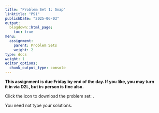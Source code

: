 ```yaml
---
title: "Problem Set 1: Snap"
linktitle: "PS1"
publishDate: "2025-06-03"
output:
  blogdown::html_page:
    toc: true
menu:
  assignment:
    parent: Problem Sets
    weight: 2
type: docs
weight: 1
editor_options:
  chunk_output_type: console
--- 
```



:::fyi
**This assignment is due Friday by end of the day. If you like, you may turn it in via D2L, but in-person is fine also.**

Click the icon to download the problem set: [<i class="fas fa-file-download"></i>](/ps/PS1.pdf).

You need not type your solutions.
:::
